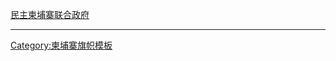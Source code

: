 {{flagdeco|Democratic Kampuchea}} [[民主柬埔寨联合政府]]<noinclude>
----
{{KHM-all}}
[[Category:柬埔寨旗帜模板]]
</noinclude>